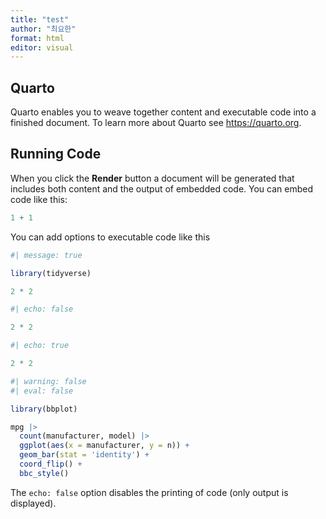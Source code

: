 ```yaml
---
title: "test"
author: "최요한"
format: html
editor: visual
---
```


## Quarto

Quarto enables you to weave together content and executable code into a finished document. To learn more about Quarto see <https://quarto.org>.

## Running Code

When you click the **Render** button a document will be generated that includes both content and the output of embedded code. You can embed code like this:

```r


1 + 1
```

You can add options to executable code like this

```r
#| message: true

library(tidyverse)

2 * 2
```

```r
#| echo: false

2 * 2

```

```r
#| echo: true

2 * 2

```

```r
#| warning: false
#| eval: false

library(bbplot)

mpg |> 
  count(manufacturer, model) |> 
  ggplot(aes(x = manufacturer, y = n)) +
  geom_bar(stat = 'identity') +
  coord_flip() +
  bbc_style()

```

The `echo: false` option disables the printing of code (only output is displayed).
